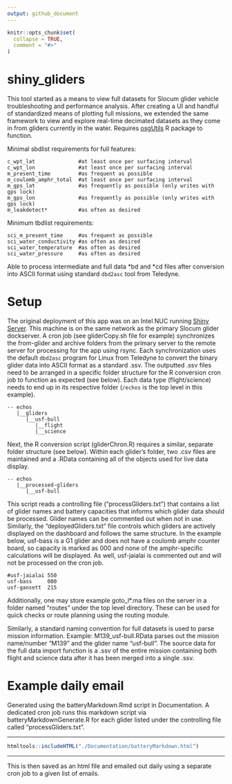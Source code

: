 ```yaml
---
output: github_document
---
```


<!-- README.md is generated from README.Rmd. Please edit that file -->

```r
knitr::opts_chunk$set(
  collapse = TRUE,
  comment = "#>"
)
```

# shiny_gliders

<!-- badges: start -->

<!-- badges: end -->

This tool started as a means to view full datasets for Slocum glider vehicle troubleshooting and performance analysis. After creating a UI and handful of standardized means of plotting full missions, we extended the same framework to view and explore real-time decimated datasets as they come in from gliders currently in the water. Requires [osgUtils](https://github.com/oceanscienceguru/osgUtils) R package to function.

Minimal sbdlist requirements for full features:

```         
c_wpt_lat              #at least once per surfacing interval
c_wpt_lon              #at least once per surfacing interval
m_present_time         #as frequent as possible
m_coulomb_amphr_total  #at least once per surfacing interval
m_gps_lat              #as frequently as possible (only writes with gps lock)
m_gps_lon              #as frequently as possible (only writes with gps lock)
m_leakdetect*          #as often as desired
```

Minimum tbdlist requirements:

```         
sci_m_present_time     #as frequent as possible
sci_water_conductivity #as often as desired
sci_water_temperature  #as often as desired
sci_water_pressure     #as often as desired
```

Able to process intermediate and full data \*bd and \*cd files after conversion into ASCII format using standard `dbd2asc` tool from Teledyne.

# Setup

The original deployment of this app was on an Intel NUC running [Shiny Server](https://posit.co/products/open-source/shiny-server/ "Link to Posit's Shiny Server page"). This machine is on the same network as the primary Slocum glider dockserver. A cron job (see gliderCopy.sh file for example) synchronizes the from-glider and archive folders from the primary server to the remote server for processing for the app using rsync. Each synchronization uses the default `dbd2asc` program for Linux from Teledyne to convert the binary glider data into ASCII format as a standard .ssv. The outputted .ssv files need to be arranged in a specific folder structure for the R conversion cron job to function as expected (see below). Each data type (flight/science) needs to end up in its respective folder (`/echos` is the top level in this example).

```         
-- echos
   |__gliders
      |__usf-bull
         |__flight
         |__science
```

Next, the R conversion script (gliderChron.R) requires a similar, separate folder structure (see below). Within each glider's folder, two .csv files are maintained and a .RData containing all of the objects used for live data display.

```         
-- echos
   |__processed-gliders
      |__usf-bull
```

This script reads a controlling file ("processGliders.txt") that contains a list of glider names and battery capacities that informs which glider data should be processed. Glider names can be commented out when not in use. Similarly, the "deployedGliders.txt" file controls which gliders are actively displayed on the dashboard and follows the same structure. In the example below, usf-bass is a G1 glider and does not have a coulomb amphr counter board, so capacity is marked as 000 and none of the amphr-specific calculations will be displayed. As well, usf-jaialai is commented out and will not be processed on the cron job.

```         
#usf-jaialai 550
usf-bass     000
usf-gansett  215
```

Additionally, one may store example goto_l\*.ma files on the server in a folder named "routes" under the top level directory. These can be used for quick checks or route planning using the routing module.

Similarly, a standard naming convention for full datasets is used to parse mission information. Example: M139_usf-bull.RData parses out the mission name/number "M139" and the glider name "usf-bull". The source data for the full data import function is a .ssv of the entire mission containing both flight and science data after it has been merged into a single .ssv.

# Example daily email

Generated using the batteryMarkdown.Rmd script in Documentation. A dedicated cron job runs this markdown script via batteryMarkdownGenerate.R for each glider listed under the controlling file called "processGliders.txt".

------------------------------------------------------------------------

```r
htmltools::includeHTML("./Documentation/batteryMarkdown.html")
```

------------------------------------------------------------------------

This is then saved as an html file and emailed out daily using a separate cron job to a given list of emails.

